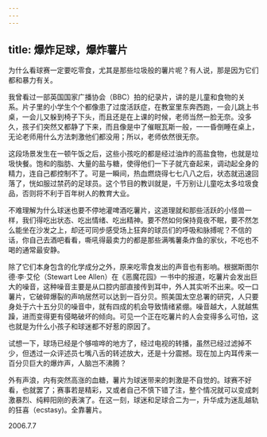 ```yaml
---
---
---
```

title: 爆炸足球，爆炸薯片
---




为什么看球赛一定要吃零食，尤其是那些垃圾般的薯片呢？有人说，那是因为它们都和暴力有关。

我曾看过一部英国国家广播协会（BBC）拍的纪录片，讲的是儿童和食物的关系。片子里的小学生个个都像患了过度活跃症，在教室里东奔西跑，一会儿跳上书桌，一会儿又躲到椅子下头，而且还是在上课的时候，老师当然一脸无奈。没多久，孩子们突然又都静了下来，而且像是中了催眠瓦斯一般，一一昏倒睡在桌上，无论老师用什么方法刺激他们都没用；所以，老师依然很无奈。

这段场景发生在一顿午饭之后，这些小孩吃的都是经过油炸的高盐食物，也就是垃圾快餐。饱和的脂肪、大量的盐与糖，使得他们一下子就亢奋起来，调动起全身的精力，连自己都控制不了。可是一瞬间，热血燃烧得七七八八之后，状态就迅速回落了，恍如服过禁药的足球员。这个节目的教训就是，千万别让儿童吃太多垃圾食品，否则将不利于百年树人的教育大业。

不难理解为什么球迷也要不停地灌啤酒吃薯片，这道理就和那些活跃的小怪兽一样，我们得吃出状态、吃出情绪、吃出精神。要不然如何保持竟夜不眠，要不然怎么能坐在沙发之上，却还可同步感受场上狂奔的球员们的呼吸和脉搏呢？不信的话，你自己去酒吧看看，嘶吼得最卖力的都是那些满嘴薯条炸鱼的家伙，不吃也不喝的通常最安静。

除了它们本身包含的化学成分之外，原来吃零食发出的声音也有影响。根据斯图尔德·李·艾伦（Stewart Lee Allen）在《恶魔花园》一书中的报道，吃薯片会发出巨大的噪音，这种噪音主要是从口腔内部直接传到耳中，外人其实听不出来。咬一口薯片，它破碎爆裂的声响居然可以达到一百分贝。照美国太空总署的研究，人只要身处于六十五分贝的噪音中，就有四成的机会导致情绪紧绷。噪音越大，人就越焦躁，进而变得更有侵略破坏的倾向。可见一个正在吃薯片的人会变得多么可怕，这也就是为什么小孩子和球迷都不好惹的原因了。

试想一下，球场已经是个够喧哗的地方了，经过电视的转播，虽然已经过滤掉不少，但透过一众评述员七嘴八舌的转述放大，还是十分震撼。现在加上内耳传来一百分贝巨大的爆炸声，人脑岂不沸腾？

外有声浪，内有突然高涨的血糖，薯片为球迷带来的刺激是不自觉的。球赛不好看，也就罢了；赛事若是精彩，又或者自己不慎下错了注，整个情况就可以变成刺激暴烈、纯粹阳刚的表演了。在这一刻，球迷和足球合二为一，升华成为迷乱越轨的狂喜（ecstasy)。全靠薯片。





2006.7.7